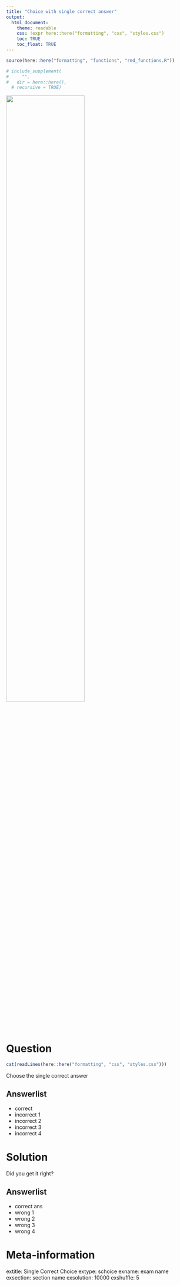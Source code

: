 ```yaml
---
title: "Choice with single correct answer"
output:  
  html_document:
    theme: readable
    css: !expr here::here("formatting", "css", "styles.css")
    toc: TRUE
    toc_float: TRUE
---
```



```r
source(here::here("formatting", "functions", "rmd_functions.R"))

# include_supplement(
#     "",
#   dir = here::here(),
  # recursive = TRUE)
```

![](`r system.file("img", "Rlogo.png", package="png")`){width=65%}

Question
========

```r
cat(readLines(here::here("formatting", "css", "styles.css")))
```



Choose the single correct answer


Answerlist
----------
* correct
* incorrect 1
* incorrect 2
* incorrect 3
* incorrect 4




Solution
========

Did you get it right?


Answerlist
----------
* correct ans
* wrong 1
* wrong 2
* wrong 3
* wrong 4



Meta-information
================
extitle: Single Correct Choice
extype: schoice
exname: exam name
exsection: section name
exsolution: 10000
exshuffle: 5

